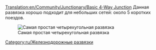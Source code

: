[[Translation:en/Community/Junctionary/Basic 4-Way Junction]]
{{ru/Меню развязки}}
Данная развязка хорошо подходит для небольших сетей: около 5 коротких поездов.

[[File:en/Basic4.png|none|frame|Самая простая четырехугольная развязка]]

{{ru/Критерии развязки|Дешевая|0|0|0|1|0|0|1|1|0|0|0||Сломанные поезда останавливают движение на всей развязке.|
*Одновременно может пропускать только один поезд (можно исправить при помощи [[ru/Manual/Сигналы#pre-signaly|пре-сигналов]]).
*Создаст затор из подходящих составов. 
}}

[[Category:ru/Железнодорожные развязки]]
